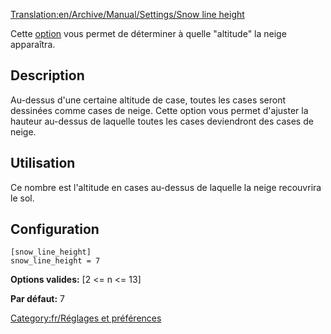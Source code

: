 [[Translation:en/Archive/Manual/Settings/Snow line height]]


Cette [[fr/Archive/Manual/Settings/Options avancées|option]] vous permet de déterminer à quelle "altitude" la neige apparaîtra.

== Description ==

Au-dessus d'une certaine altitude de case, toutes les cases seront dessinées comme cases de neige. Cette option vous permet d'ajuster la hauteur au-dessus de laquelle toutes les cases deviendront des cases de neige.

== Utilisation ==

Ce nombre est l'altitude en cases au-dessus de laquelle la neige recouvrira le sol.

== Configuration ==

<pre>
[snow_line_height]
snow_line_height = 7
</pre>

'''Options valides:''' [2 <= n <= 13]

'''Par défaut:''' 7

[[Category:fr/Réglages et préférences]]